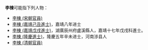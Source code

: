 '''李棟'''可能指下列人物：
*[[李棟_(宋朝官員)|李棟 (宋朝官員)]]
*[[李棟_(嘉靖己丑進士)|李棟 (嘉靖己丑進士)]]，嘉靖八年进士
*[[李棟_(嘉靖戊戌進士)|李棟 (嘉靖戊戌進士)]]，湖廣辰州府盧溪縣人，嘉靖十七年戊戌科進士。
*[[李棟_(隆慶進士)|李棟 (隆慶進士)]]，隆慶五年辛未进士，河南涉县人
*[[李棟_(清朝官員)|李棟 (清朝官員)]]

{{disambig|D栋|Cat=二字李姓人名消歧义}}